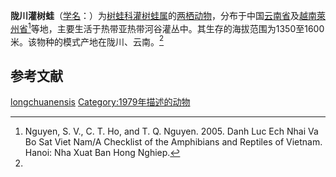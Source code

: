 {{Speciesbox
| name = 陇川灌树蛙
| status = LC
| status_system = IUCN3.1
| status_ref =<ref name=iucn>{{IUCN|authors=Yang Datong, Lu Shunqing, Chou Wenhao|year=2004|id=58864|title=''Raorchestes longchuanensis''|page =e.T58864A11841186|access-date=2021-12-22}}</ref>
| image = 
| genus = Raorchestes
| species = longchuanensis
| authority = (Yang et Li, 1979)<ref name='id5022'>{{cite web| url =http://www.bioinfo.cn/db05/BjdwSpecies.php?action=view&id=5022| title =陇川小树蛙| work =《中国动物物种编目数据库》| publisher =中国科学院微生物研究所| author =中国科学院动物研究所| accessdate =2009-04-11| deadurl =yes| archiveurl =https://web.archive.org/web/20160305012104/http://www.bioinfo.cn/db05/BjdwSpecies.php?action=view&id=5022| archivedate =2016-03-05}}</ref>
| synonyms =*'''陇川小树蛙''' ''Philautus longchuanensis''
}}

'''陇川灌树蛙'''（[[学名|学名]]：{{lang|la|''Raorchestes longchuanensis''}}）为[[树蛙科|树蛙科]][[灌树蛙属|灌树蛙属]]的[[两栖动物|两栖动物]]，分布于中国[[云南省|云南省]]及[[越南|越南]][[萊州省|萊州省]]<ref>Nguyen, S. V., C. T. Ho, and T. Q. Nguyen. 2005. Danh Luc Ech Nhai Va Bo Sat Viet Nam/A Checklist of the Amphibians and Reptiles of Vietnam. Hanoi: Nha Xuat Ban Hong Nghiep.</ref>等地，主要生活于热带亚热带河谷灌丛中。其生存的海拔范围为1350至1600米。该物种的模式产地在陇川、云南。<ref name='id5022'/>

== 参考文献 ==
{{reflist}}

{{Wikispecies|Raorchestes longchuanensis}}
{{Taxonbar|from1=Q28064763|from2=Q2697271}}

[[Category:灌树蛙属|longchuanensis]]
[[Category:1979年描述的动物|Category:1979年描述的动物]]


{{amphibian-stub}}